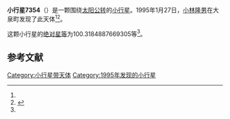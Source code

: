 {{Infobox planet
| bgcolour = #FFFFC0
| name = 7354 Ishiguro
| symbol = 
| image = 
| caption = 
| discovery = yes
| discovery_ref = 
| discoverer = [[小林隆男|小林隆男]]
| discovery_site = [[大泉町|大泉町]] 
| discovered = 1995年1月27日
| designations = yes
| mp_name = 
| named_after = 
| alt_names = 1995 BR1/ 1976 UE11 / 1982 VV4 / 1982 XN4
| mp_category = [[主带小行星|主带小行星]]
| orbit_ref = <ref name="a">[http://ssd.jpl.nasa.gov/sbdb.cgi?sstr=7354 7354 Ishiguro] {{Wayback|url=http://ssd.jpl.nasa.gov/sbdb.cgi?sstr=7354 |date=20201124024023 }}，小行星數據庫瀏覽器（JPL Small-Body Database Browser）－[[美国国家航空航天局|美国国家航空航天局]]喷气推进实验室</ref>
| epoch = 2456400.5 (2013年4月18日更新)
| aphelion = {{convert|3.554427638929421|AU|km|3|abbr=on|lk=out}}
| perihelion = {{convert|2.766892536127806|AU|km|3|abbr=on}}
| semimajor = {{convert|3.160660087528614|AU|km|3|abbr=on}}
| eccentricity = 0.12458396
| period = 2052.414694 [[日|日]]<br />5.62[[儒略年|儒略年]]
| avg_speed = 
| inclination = 3.565857716199504
| asc_node = 69.28089424606533
| mean_anomaly = 
| arg_peri = 100.3184887669305
| satellites = 
| physical_characteristics = yes
| dimensions = 
| mass = 
| density = 
| surface_grav = 
| escape_velocity = 
| sidereal_day = 
| axial_tilt = 
| pole_ecliptic_lat = 
| pole_ecliptic_lon = 
| albedo = 
| temperatures= 
| temp_name1 = 
| mean_temp_1 = 
| max_temp_1 = 
| temp_name2 = 
| max_temp_2 = 
| spectral_type = 
| abs_magnitude = 100.3184887669305
}}

'''小行星7354'''（{{lang-en|7354 Ishiguro}}）是一颗围绕[[太阳|太阳]][[公转|公转]]的[[小行星|小行星]]。1995年1月27日，[[小林隆男|小林隆男]]在大泉町发现了此天体<ref name="a" /><ref>{{cite news|title=小行星列表|url=http://cfa-www.harvard.edu/iau/lists/NumberedMPs.txt|accessdate=2013-07-08|newspaper=哈佛大学|archive-date=2008-05-17|archive-url=https://web.archive.org/web/20080517010638/http://cfa-www.harvard.edu/iau/lists/NumberedMPs.txt|dead-url=no}}</ref>。

这颗小行星的[[绝对星等|绝对星等]]为100.3184887669305等<ref name="a" />。

==参考文献==
{{reflist}}
{{Minor Planet Number|[[小行星7353|小行星7353]]|[[小行星7355|小行星7355]]}}

{{小天体}}

[[Category:小行星带天体|Category:小行星带天体]]
[[Category:1995年发现的小行星|Category:1995年发现的小行星]]

{{asteroid-stub}}
